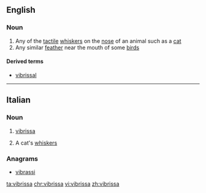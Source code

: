 ==English==

===Noun===
{{wikipedia}}
{{en-noun|vibrissae}}

# Any of the [[tactile]] [[whisker]]s on the [[nose]] of an animal such as a [[cat]]
# Any similar [[feather]] near the mouth of some [[bird]]s

====Derived terms====
* [[vibrissal]]

----

==Italian==

===Noun===
{{it-noun|f|vibrisse}}

# [[#English|vibrissa]]
# {{context|in the plural|lang=it}} A cat's [[whiskers]]

===Anagrams===
* [[vibrassi#Italian|vibrassi]]

[[ta:vibrissa]]
[[chr:vibrissa]]
[[vi:vibrissa]]
[[zh:vibrissa]]